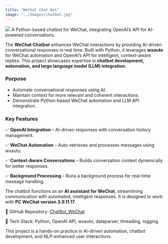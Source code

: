 ```yaml
---
title: "WeChat Chat Bot"
image: "../Images/chatbot.jpg"
---
```


![](../Images/chatbot.jpg)
A Python-based chatbot for WeChat, integrating OpenAI’s API for AI-powered conversations.

The **WeChat Chatbot** enhances WeChat interactions by providing AI-driven conversational responses in real time. Built with Python, it leverages **wxauto** for WeChat automation and OpenAI’s API for intelligent, context-aware replies. This project showcases expertise in **chatbot development, automation, and large language model (LLM) integration**.  

### Purpose  
- Automate conversational responses using AI.  
- Maintain context for more relevant and coherent interactions.  
- Demonstrate Python-based WeChat automation and LLM API integration.  

### Key Features  
✅ **OpenAI Integration** – AI-driven responses with conversation history management.  

✅ **WeChat Automation** – Auto-retrieves and processes messages using wxauto.  

✅ **Context-Aware Conversations** – Builds conversation context dynamically for better responses.  

✅ **Background Processing** – Runs a background process for real-time message handling.  

The chatbot functions as an **AI assistant for WeChat**, streamlining communication with automated, intelligent responses. It is designed to work with **PC WeChat version 3.9.11.17**.  

🔗 GitHub Repository: [ChatBot_WeChat](https://github.com/ZY-ZHOU23/ChatBot_WeChat)

🚀 Tech Stack: Python, OpenAI API, wxauto, dateparser, threading, logging

This project is a hands-on practice in AI-driven automation, chatbot development, and NLP-enhanced user interactions.


